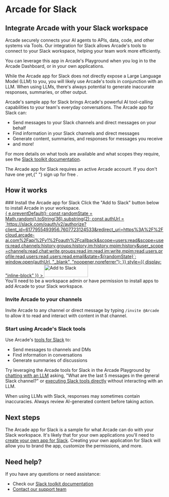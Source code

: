 # Arcade for Slack


## Integrate Arcade with your Slack workspace

Arcade securely connects your AI agents to APIs, data, code, and other systems via Tools. Our integration for Slack allows Arcade's tools to connect to your Slack workspace, helping your team work more efficiently.

You can leverage this app in Arcade's Playground when you log in to the Arcade Dashboard, or in your own applications.

While the Arcade app for Slack does not directly expose a Large Language Model (LLM) to you, you will likely use Arcade's tools in conjunction with an LLM. When using LLMs, there's always potential to generate inaccurate responses, summaries, or other output.

Arcade's sample app for Slack brings Arcade's powerful AI tool-calling capabilities to your team's everyday conversations. The Arcade app for Slack can:

- Send messages to your Slack channels and direct messages on your behalf
- Find information in your Slack channels and direct messages
- Generate content, summaries, and responses for messages you receive
- and more!

For more details on what tools are available and what scopes they require, see the [Slack toolkit documentation](/toolkits/social-communication/slack).

<Callout type="info">
  The Arcade app for Slack requires an active Arcade account. If you don't have
  one yet,{" "}
  <SignupLink linkLocation="docs:slack-app-install">
    sign up for free
  </SignupLink>
  .
</Callout>

## How it works

<Steps>
### Install the Arcade app for Slack
Click the "Add to Slack" button below to install Arcade in your workspace.

<div className="mt-8 mb-10">
  <a
    href="#"
    id="slackAuthLink"
    onClick={(e) => {
      e.preventDefault();
      const randomState = Math.random().toString(36).substring(2);
      const authUrl = `https://slack.com/oauth/v2/authorize?client_id=6177955493956.7607723124533&redirect_uri=https%3A%2F%2Fcloud.arcade-ai.com%2Fapi%2Fv1%2Foauth%2Fcallback&scope=users:read&scope=users:read,channels:history,groups:history,im:history,mpim:history&user_scope=channels:read,chat:write,groups:read,im:read,im:write,mpim:read,users.profile:read,users:read,users:read.email&state=${randomState}`;
      window.open(authUrl, "_blank", "noopener,noreferrer");
    }}
    style={{ display: "inline-block" }}
  >
    <img
      alt="Add to Slack"
      height="40"
      width="139"
      src="https://platform.slack-edge.com/img/add_to_slack.png"
      srcSet="https://platform.slack-edge.com/img/add_to_slack.png 1x, https://platform.slack-edge.com/img/add_to_slack@2x.png 2x"
    />
  </a>
</div>

<Callout type="warning">
  You'll need to be a workspace admin or have permission to install apps to add
  Arcade to your Slack workspace.
</Callout>

### Invite Arcade to your channels

Invite Arcade to any channel or direct message by typing `/invite @Arcade` to allow it to read and interact with content in that channel.

### Start using Arcade's Slack tools

Use Arcade's [tools for Slack](/toolkits/social-communication/slack) to:

- Send messages to channels and DMs
- Find information in conversations
- Generate summaries of discussions

Try leveraging the Arcade tools for Slack in the Arcade Playground by [chatting with an LLM](https://api.arcade.dev/dashboard/playground/chat) asking, "What are the last 5 messages in the general Slack channel?" or [executing Slack tools directly](https://api.arcade.dev/dashboard/playground/execute?toolId=GetMessagesInChannelByName&toolkits=%5B%5D&authProviders=%5B%5D&secrets=%5B%5D&input=%7B%22owner%22%3A%22ArcadeAI%22%2C%22name%22%3A%22arcade-ai%22%2C%22starred%22%3A%22true%22%2C%22channel_name%22%3A%22general%22%2C%22limit%22%3A%225%22%7D) without interacting with an LLM.

<Callout type="warning">
  When using LLMs with Slack, responses may sometimes contain inaccuracies.
  Always review AI-generated content before taking action.
</Callout>

</Steps>

## Next steps

The Arcade app for Slack is a sample for what Arcade can do with your Slack workspace. It's likely that for your own applications you'll need to [create your own app for Slack](/home/hosting-options/auth-providers/slack). Creating your own application for Slack will allow you to brand the app, customize the permissions, and more.

## Need help?

If you have any questions or need assistance:

- Check our [Slack toolkit documentation](/toolkits/social-communication/slack)
- [Contact our support team](/home/contact-us)
